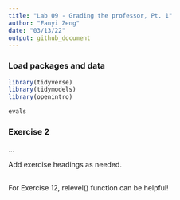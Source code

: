 ```yaml
---
title: "Lab 09 - Grading the professor, Pt. 1"
author: "Fanyi Zeng"
date: "03/13/22"
output: github_document
---
```


### Load packages and data

```r
library(tidyverse) 
library(tidymodels)
library(openintro)
```

```r
evals
```


### Exercise 2

...

Add exercise headings as needed.

## 
For Exercise 12, relevel() function can be helpful! 
